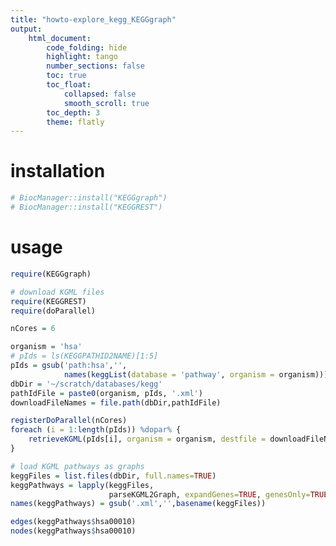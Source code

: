 ```yaml
---
title: "howto-explore_kegg_KEGGgraph"
output: 
    html_document:
        code_folding: hide
        highlight: tango
        number_sections: false
        toc: true
        toc_float:
            collapsed: false
            smooth_scroll: true
        toc_depth: 3
        theme: flatly
---
```

# installation
```r
# BiocManager::install("KEGGgraph")
# BiocManager::install("KEGGREST")
```

# usage
```r
require(KEGGgraph)
```

```r
# download KGML files
require(KEGGREST)
require(doParallel)

nCores = 6

organism = 'hsa'
# pIds = ls(KEGGPATHID2NAME)[1:5]
pIds = gsub('path:hsa','', 
            names(keggList(database = 'pathway', organism = organism)))[1:5]
dbDir = '~/scratch/databases/kegg'
pathIdFile = paste0(organism, pIds, '.xml')
downloadFileNames = file.path(dbDir,pathIdFile)

registerDoParallel(nCores)
foreach (i = 1:length(pIds)) %dopar% {
    retrieveKGML(pIds[i], organism = organism, destfile = downloadFileNames[i], method="wget", quiet=TRUE)
}
```

```r
# load KGML pathways as graphs
keggFiles = list.files(dbDir, full.names=TRUE)
keggPathways = lapply(keggFiles, 
                      parseKGML2Graph, expandGenes=TRUE, genesOnly=TRUE)
names(keggPathways) = gsub('.xml','',basename(keggFiles))
```

```r
edges(keggPathways$hsa00010)
nodes(keggPathways$hsa00010)
```

